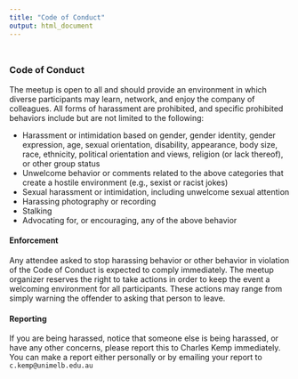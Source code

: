 ```yaml
---
title: "Code of Conduct"
output: html_document
---
```


<style type="text/css">
.title {
  display: none;
}

#getting-started img {
  margin-right: 10px;
}

</style>

<div class="row" style="padding-top: 10px;">

### Code of Conduct

The meetup is open to all and should  provide an environment in which diverse participants may learn, network, and enjoy the company of colleagues. All forms of harassment are prohibited, and specific prohibited behaviors include but are not limited to the following:

* Harassment or intimidation based on gender, gender identity, gender expression, age, sexual orientation, disability, appearance, body size, race, ethnicity, political orientation and views, religion (or lack thereof), or other group status
* Unwelcome behavior or comments related to the above categories that create a hostile environment (e.g., sexist or racist jokes)
* Sexual harassment or intimidation, including unwelcome sexual attention
* Harassing photography or recording
* Stalking
* Advocating for, or encouraging, any of the above behavior


#### Enforcement
Any attendee asked to stop harassing behavior or other behavior in violation of the Code of Conduct is expected to comply immediately.  The meetup organizer reserves the right to take actions in order to keep the event a welcoming environment for all participants. These actions may range from simply warning the offender to asking that person to leave.


#### Reporting
If you are being harassed, notice that someone else is being harassed, or have any other concerns, please report this to Charles Kemp immediately.   You can make a report either personally or by emailing your report to `c.kemp@unimelb.edu.au`   

</div>


